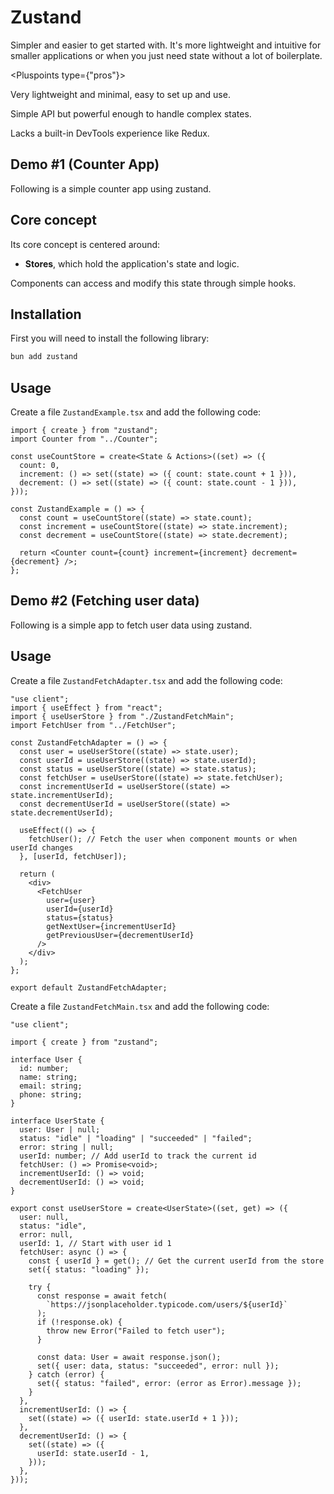 
# Zustand
Simpler and easier to get started with. It's more lightweight and intuitive for smaller applications or when you just need state without a lot of boilerplate.

<Pluspoints type={"pros"}>
  <p>Very lightweight and minimal, easy to set up and use.</p>
  <p>Simple API but powerful enough to handle complex states.</p>
</Pluspoints>
<Pluspoints type={"cons"}>
  <p>Lacks a built-in DevTools experience like Redux.</p>
</Pluspoints>


<div className="mt-4">
  <BadgeLink href="https://zustand-demo.pmnd.rs/" label="Docs" />
</div>

## Demo \#1 (Counter App)
Following is a simple counter app using zustand.
<ZustandExample />

## Core concept
Its core concept is centered around:

* **Stores**, which hold the application's state and logic.

Components can access and modify this state through simple hooks.

## Installation
First you will need to install the following library:

```sh
bun add zustand
```

## Usage
Create a file `ZustandExample.tsx` and add the following code:

```tsx showLineNumbers title="ZustandExample.tsx"
import { create } from "zustand";
import Counter from "../Counter";

const useCountStore = create<State & Actions>((set) => ({
  count: 0,
  increment: () => set((state) => ({ count: state.count + 1 })),
  decrement: () => set((state) => ({ count: state.count - 1 })),
}));

const ZustandExample = () => {
  const count = useCountStore((state) => state.count);
  const increment = useCountStore((state) => state.increment);
  const decrement = useCountStore((state) => state.decrement);

  return <Counter count={count} increment={increment} decrement={decrement} />;
};

```

## Demo \#2 (Fetching user data)
Following is a simple app to fetch user data using zustand.
<ZustandFetchAdapter />

## Usage

Create a file `ZustandFetchAdapter.tsx` and add the following code:

```tsx showLineNumbers title="ZustandFetchAdapter.tsx"
"use client";
import { useEffect } from "react";
import { useUserStore } from "./ZustandFetchMain";
import FetchUser from "../FetchUser";

const ZustandFetchAdapter = () => {
  const user = useUserStore((state) => state.user);
  const userId = useUserStore((state) => state.userId);
  const status = useUserStore((state) => state.status);
  const fetchUser = useUserStore((state) => state.fetchUser);
  const incrementUserId = useUserStore((state) => state.incrementUserId);
  const decrementUserId = useUserStore((state) => state.decrementUserId);

  useEffect(() => {
    fetchUser(); // Fetch the user when component mounts or when userId changes
  }, [userId, fetchUser]);

  return (
    <div>
      <FetchUser
        user={user}
        userId={userId}
        status={status}
        getNextUser={incrementUserId}
        getPreviousUser={decrementUserId}
      />
    </div>
  );
};

export default ZustandFetchAdapter;
```

Create a file `ZustandFetchMain.tsx` and add the following code:

```tsx showLineNumbers title="ZustandFetchMain.tsx"
"use client";

import { create } from "zustand";

interface User {
  id: number;
  name: string;
  email: string;
  phone: string;
}

interface UserState {
  user: User | null;
  status: "idle" | "loading" | "succeeded" | "failed";
  error: string | null;
  userId: number; // Add userId to track the current id
  fetchUser: () => Promise<void>;
  incrementUserId: () => void;
  decrementUserId: () => void;
}

export const useUserStore = create<UserState>((set, get) => ({
  user: null,
  status: "idle",
  error: null,
  userId: 1, // Start with user id 1
  fetchUser: async () => {
    const { userId } = get(); // Get the current userId from the store
    set({ status: "loading" });

    try {
      const response = await fetch(
        `https://jsonplaceholder.typicode.com/users/${userId}`
      );
      if (!response.ok) {
        throw new Error("Failed to fetch user");
      }

      const data: User = await response.json();
      set({ user: data, status: "succeeded", error: null });
    } catch (error) {
      set({ status: "failed", error: (error as Error).message });
    }
  },
  incrementUserId: () => {
    set((state) => ({ userId: state.userId + 1 }));
  },
  decrementUserId: () => {
    set((state) => ({
      userId: state.userId - 1,
    }));
  },
}));
```

